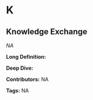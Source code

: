 #  K 
 
## Knowledge Exchange

<dfn>NA</dfn>

**Long Definition:** 











**Deep Dive:** 



**Contributors:** NA

**Tags:** NA
